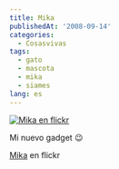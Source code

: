 ```yaml
---
title: Mika
publishedAt: '2008-09-14'
categories:
  - Cosasvivas
tags:
  - gato
  - mascota
  - mika
  - siames
lang: es
---
```


[![Mika en flickr](https://farm4.static.flickr.com/3110/2856839468_6cf9888d8a.jpg)](http://www.flickr.com/photos/ryck/2856839468/ 'Mika')

Mi nuevo gadget 😉

[Mika](http://www.flickr.com/photos/ryck/2856839468/) en flickr
